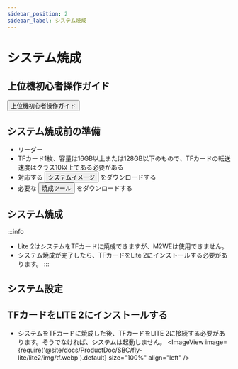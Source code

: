 ```yaml
---
sidebar_position: 2
sidebar_label: システム焼成
---
```



# システム焼成

## 上位機初心者操作ガイド

<Button variant="contained" disableElevation href="/docs/DebugDoc/baodian/host/">上位機初心者操作ガイド</Button>

## システム焼成前の準備

* リーダー
* TFカード1枚、容量は16GB以上または128GB以下のもので、TFカードの転送速度はクラス10以上である必要がある
* 対応する <Button variant="contained" disableElevation href="/docs/ResDownload/system-img/fly-lite2">システムイメージ</Button> をダウンロードする
* 必要な <Button variant="contained" disableElevation href="/docs/ResDownload/auxiliary_software/">焼成ツール</Button> をダウンロードする

## システム焼成

:::info
* Lite 2はシステムをTFカードに焼成できますが、M2WEは使用できません。
* システム焼成が完了したら、TFカードをLite 2にインストールする必要があります。
:::

<TF />

## システム設定

<CONFIG />

## TFカードをLITE 2にインストールする

* システムをTFカードに焼成した後、TFカードをLITE 2に接続する必要があります。そうでなければ、システムは起動しません。
<ImageView image={require('@site/docs/ProductDoc/SBC/fly-lite/lite2/img/tf.webp').default} size="100%" align="left" />